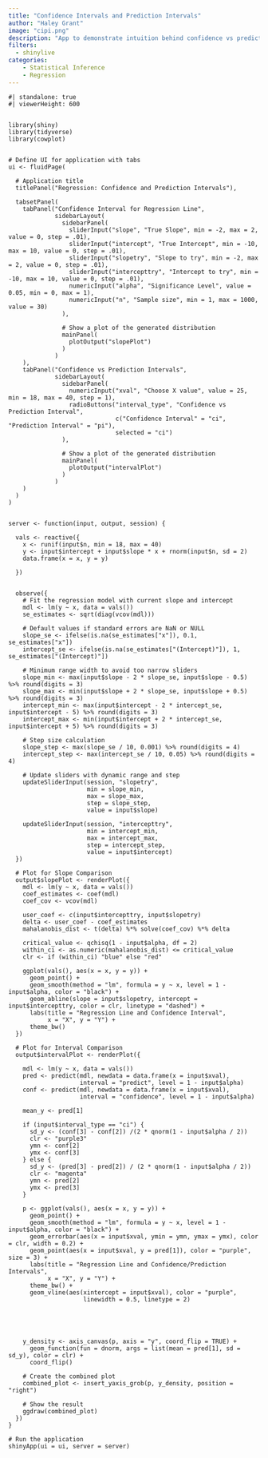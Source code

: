 ```yaml
---
title: "Confidence Intervals and Prediction Intervals"
author: "Haley Grant"
image: "cipi.png"
description: "App to demonstrate intuition behind confidence vs prediction intervals"
filters: 
  - shinylive
categories:
    - Statistical Inference
    - Regression
---
```


```shinylive-r
#| standalone: true
#| viewerHeight: 600


library(shiny)
library(tidyverse)
library(cowplot)


# Define UI for application with tabs
ui <- fluidPage(
  
  # Application title
  titlePanel("Regression: Confidence and Prediction Intervals"),
  
  tabsetPanel(
    tabPanel("Confidence Interval for Regression Line",
             sidebarLayout(
               sidebarPanel(
                 sliderInput("slope", "True Slope", min = -2, max = 2, value = 0, step = .01),
                 sliderInput("intercept", "True Intercept", min = -10, max = 10, value = 0, step = .01),
                 sliderInput("slopetry", "Slope to try", min = -2, max = 2, value = 0, step = .01),
                 sliderInput("intercepttry", "Intercept to try", min = -10, max = 10, value = 0, step = .01),
                 numericInput("alpha", "Significance Level", value = 0.05, min = 0, max = 1),
                 numericInput("n", "Sample size", min = 1, max = 1000, value = 30)
               ),
               
               # Show a plot of the generated distribution
               mainPanel(
                 plotOutput("slopePlot")
               )
             )
    ),
    tabPanel("Confidence vs Prediction Intervals",
             sidebarLayout(
               sidebarPanel(
                 numericInput("xval", "Choose X value", value = 25, min = 18, max = 40, step = 1),
                 radioButtons("interval_type", "Confidence vs Prediction Interval",
                              c("Confidence Interval" = "ci", "Prediction Interval" = "pi"),
                              selected = "ci")
               ),
               
               # Show a plot of the generated distribution
               mainPanel(
                 plotOutput("intervalPlot")
               )
             )
    )
  )
)


server <- function(input, output, session) {
  
  vals <- reactive({
    x <- runif(input$n, min = 18, max = 40)
    y <- input$intercept + input$slope * x + rnorm(input$n, sd = 2)
    data.frame(x = x, y = y)
  
  })
  
  
  observe({
    # Fit the regression model with current slope and intercept
    mdl <- lm(y ~ x, data = vals())
    se_estimates <- sqrt(diag(vcov(mdl)))
    
    # Default values if standard errors are NaN or NULL
    slope_se <- ifelse(is.na(se_estimates["x"]), 0.1, se_estimates["x"])
    intercept_se <- ifelse(is.na(se_estimates["(Intercept)"]), 1, se_estimates["(Intercept)"])
    
    # Minimum range width to avoid too narrow sliders
    slope_min <- max(input$slope - 2 * slope_se, input$slope - 0.5) %>% round(digits = 3)
    slope_max <- min(input$slope + 2 * slope_se, input$slope + 0.5) %>% round(digits = 3)
    intercept_min <- max(input$intercept - 2 * intercept_se, input$intercept - 5) %>% round(digits = 3)
    intercept_max <- min(input$intercept + 2 * intercept_se, input$intercept + 5) %>% round(digits = 3)
    
    # Step size calculation
    slope_step <- max(slope_se / 10, 0.001) %>% round(digits = 4)
    intercept_step <- max(intercept_se / 10, 0.05) %>% round(digits = 4)
    
    # Update sliders with dynamic range and step
    updateSliderInput(session, "slopetry", 
                      min = slope_min, 
                      max = slope_max, 
                      step = slope_step, 
                      value = input$slope)
    
    updateSliderInput(session, "intercepttry", 
                      min = intercept_min, 
                      max = intercept_max, 
                      step = intercept_step, 
                      value = input$intercept)
  })
  
  # Plot for Slope Comparison
  output$slopePlot <- renderPlot({
    mdl <- lm(y ~ x, data = vals())
    coef_estimates <- coef(mdl)
    coef_cov <- vcov(mdl)
    
    user_coef <- c(input$intercepttry, input$slopetry)
    delta <- user_coef - coef_estimates
    mahalanobis_dist <- t(delta) %*% solve(coef_cov) %*% delta
    
    critical_value <- qchisq(1 - input$alpha, df = 2)
    within_ci <- as.numeric(mahalanobis_dist) <= critical_value
    clr <- if (within_ci) "blue" else "red"
    
    ggplot(vals(), aes(x = x, y = y)) +
      geom_point() +
      geom_smooth(method = "lm", formula = y ~ x, level = 1 - input$alpha, color = "black") +
      geom_abline(slope = input$slopetry, intercept = input$intercepttry, color = clr, linetype = "dashed") +
      labs(title = "Regression Line and Confidence Interval",
           x = "X", y = "Y") +
      theme_bw()
  })
  
  # Plot for Interval Comparison
  output$intervalPlot <- renderPlot({
    
    mdl <- lm(y ~ x, data = vals())
    pred <- predict(mdl, newdata = data.frame(x = input$xval), 
                    interval = "predict", level = 1 - input$alpha)
    conf <- predict(mdl, newdata = data.frame(x = input$xval), 
                    interval = "confidence", level = 1 - input$alpha)
    
    mean_y <- pred[1]
    
    if (input$interval_type == "ci") {
      sd_y <- (conf[3] - conf[2]) /(2 * qnorm(1 - input$alpha / 2))
      clr <- "purple3"
      ymn <- conf[2]
      ymx <- conf[3]
    } else {
      sd_y <- (pred[3] - pred[2]) / (2 * qnorm(1 - input$alpha / 2))
      clr <- "magenta"
      ymn <- pred[2]
      ymx <- pred[3]
    }
    
    p <- ggplot(vals(), aes(x = x, y = y)) +
      geom_point() +
      geom_smooth(method = "lm", formula = y ~ x, level = 1 - input$alpha, color = "black") +
      geom_errorbar(aes(x = input$xval, ymin = ymn, ymax = ymx), color = clr, width = 0.2) +
      geom_point(aes(x = input$xval, y = pred[1]), color = "purple", size = 3) +
      labs(title = "Regression Line and Confidence/Prediction Intervals",
           x = "X", y = "Y") +
      theme_bw() + 
      geom_vline(aes(xintercept = input$xval), color = "purple",
                     linewidth = 0.5, linetype = 2) 
      
      
  
  
    
    y_density <- axis_canvas(p, axis = "y", coord_flip = TRUE) +
      geom_function(fun = dnorm, args = list(mean = pred[1], sd = sd_y), color = clr) +
      coord_flip()
    
    # Create the combined plot
    combined_plot <- insert_yaxis_grob(p, y_density, position = "right")
    
    # Show the result
    ggdraw(combined_plot)
  })
}

# Run the application 
shinyApp(ui = ui, server = server)
```
